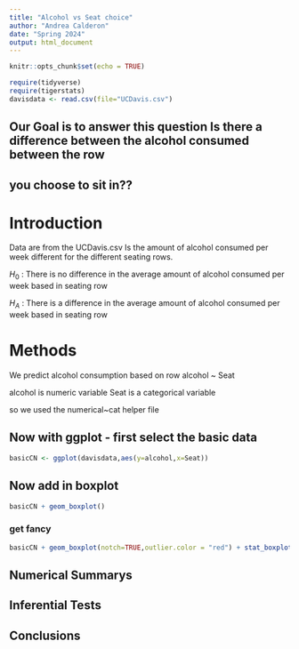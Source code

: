 ```yaml
---
title: "Alcohol vs Seat choice"
author: "Andrea Calderon"
date: "Spring 2024"
output: html_document
---
```


```r
knitr::opts_chunk$set(echo = TRUE)
```

```r
require(tidyverse)
require(tigerstats)
davisdata <- read.csv(file="UCDavis.csv")
```
## Our Goal is to answer this question Is there a difference between the alcohol consumed between the row
## you choose to sit in??


# Introduction 

Data are from the UCDavis.csv 
Is the amount of alcohol consumed per week different for the different seating rows.

$H_0$ : There is no difference in the average amount of alcohol consumed per week based in seating row


$H_A$ : There is a difference in the average amount of alcohol consumed per week based in seating row

# Methods 

We predict alcohol consumption based on row 
alcohol ~ Seat


alcohol is numeric variable 
Seat is a categorical variable 

so we used the numerical~cat helper file 



## Now with ggplot - first select the basic data

```r
basicCN <- ggplot(davisdata,aes(y=alcohol,x=Seat))
```
## Now add in boxplot

```r
basicCN + geom_boxplot()
```
  
  
### get fancy  

```r
basicCN + geom_boxplot(notch=TRUE,outlier.color = "red") + stat_boxplot(geom ='errorbar') + labs(title="Fancy notch boxplot \n with 2 lines")
```

## Numerical Summarys 

## Inferential Tests

## Conclusions


